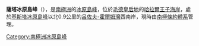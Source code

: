 {{coord|69|46|S|37|17|E|display=title}}

'''薩塔冰原島峰'''（{{lang-en|Såta Nunatak}}），是[[南極洲|南極洲]]的[[冰原島峰|冰原島峰]]，位於[[毛德皇后地|毛德皇后地]]的[[哈拉爾王子海岸|哈拉爾王子海岸]]，處於[[基斯塔冰原島峰|基斯塔冰原島峰]]以北0.9公里的[[呂佐夫-霍爾姆灣|呂佐夫-霍爾姆灣]]西南岸，現時由[[南極條約體系|南極條約體系]]管理。

{{Antarctica-geo-stub}}
[[Category:南極洲冰原島峰|Category:南極洲冰原島峰]]